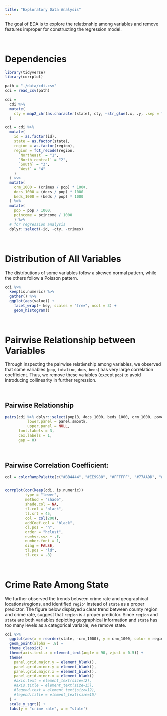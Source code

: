 ```yaml
---
title: "Exploratory Data Analysis"
---
```


The goal of EDA is to explore the relationship among variables and remove features improper for constructing the regression model.

&nbsp;

# Dependencies

```r
library(tidyverse)
library(corrplot)
```

```r
path = "./data/cdi.csv"
cdi = read_csv(path)

cdi = 
  cdi %>% 
  mutate(
    cty = map2_chr(as.character(state), cty, ~str_glue(.x, .y, .sep = "_"))
  )

cdi = cdi %>% 
  mutate(
    id = as.factor(id),
    state = as.factor(state),
    region = as.factor(region),
    region = fct_recode(region,
      `Northeast` = "1",
      `North central` = "2",
      `South` = "3",
      `West` = "4"
    )
  ) %>% 
  mutate(
    crm_1000 = (crimes / pop) * 1000,
    docs_1000 = (docs / pop) * 1000,
    beds_1000 = (beds / pop) * 1000
  ) %>% 
  mutate(
    pop = pop / 1000,
    pcincome = pcincome / 1000
    ) %>% 
  # for regression analysis
  dplyr::select(-id, -cty, -crimes)
```

&nbsp;

# Distribution of All Variables

The distributions of some variables follow a skewed normal pattern, while the others follow a Poisson pattern.

```r
cdi %>%
  keep(is.numeric) %>% 
  gather() %>% 
  ggplot(aes(value)) +
    facet_wrap(~ key, scales = "free", ncol = 3) +
    geom_histogram()
```

&nbsp;

# Pairwise Relationship between Variables

Through inspecting the pairwise relationship among variables, we observed that some variables (`pop`, `totalinc`, `docs`, `beds`) has very large correlation coefficient. Thus, we remove these variables (except `pop`) to avoid introducing collinearity in further regression. 

&nbsp;

## Pairwise Relationship

```r
pairs(cdi %>% dplyr::select(pop18, docs_1000, beds_1000, crm_1000, poverty, pcincome, hsgrad, bagrad, pop65, unemp, area, pop, totalinc, docs, beds), 
          lower.panel = panel.smooth, 
          upper.panel = NULL,
      font.labels = 3,
      cex.labels = 1,
      gap = 0)
```

&nbsp;

## Pairwise Correlation Coefficient:

```r
col = colorRampPalette(c("#BB4444", "#EE9988", "#FFFFFF", "#77AADD", "#4477AA"))


corrplot(cor(keep(cdi, is.numeric)), 
         type = "lower", 
         method = "shade", 
         shade.col = NA, 
         tl.col = "black", 
         tl.srt = 45,
         col = col(200), 
         addCoef.col = "black", 
         cl.pos = "n",  
         order = "hclust", 
         number.cex = .8,
         number.font = 1, 
         diag = FALSE, 
         tl.pos = "ld", 
         tl.cex = .8)
```


&nbsp;

# Crime Rate Among State

We further observed the trends between crime rate and geographical locations/regions, and 
identified `region` instead of `state` as a proper predictor. The figure below displayed
a clear trend between county region and crime rate, suggest that `region` is a proper predictor.
Since `region` and `state` are both variables depicting geographical information and `state` has
too many levels as a categorical variable, we remove state.

```r
cdi %>% 
  ggplot(aes(x = reorder(state, -crm_1000), y = crm_1000, color = region)) +
  geom_point(alpha = .8) + 
  theme_classic() +
  theme(axis.text.x = element_text(angle = 90, vjust = 0.5)) +
  theme(
    panel.grid.major.y = element_blank(),
    panel.grid.minor.y = element_blank(),
    panel.grid.major.x = element_blank(),
    panel.grid.minor.x = element_blank()
    #axis.text = element_text(size=12),
    #axis.title = element_text(size=15),
    #legend.text = element_text(size=12),
    #legend.title = element_text(size=15)
  ) + 
  scale_y_sqrt() +
  labs(y = "crime rate", x = "state")
```





